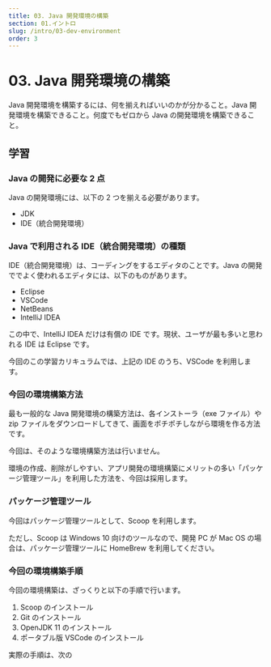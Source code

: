 ```yaml
---
title: 03. Java 開発環境の構築
section: 01.イントロ
slug: /intro/03-dev-environment
order: 3
---
```


# 03. Java 開発環境の構築

<p class="goal">
  Java 開発環境を構築するには、何を揃えればいいのかが分かること。Java
  開発環境を構築できること。何度でもゼロから Java の開発環境を構築できること。
</p>

## 学習

### Java の開発に必要な 2 点

Java の開発環境には、以下の 2 つを揃える必要があります。

- JDK
- IDE（統合開発環境）

### Java で利用される IDE（統合開発環境）の種類

IDE（統合開発環境）は、コーディングをするエディタのことです。Java の開発ででよく使われるエディタには、以下のものがあります。

- Eclipse
- VSCode
- NetBeans
- IntelliJ IDEA

この中で、IntelliJ IDEA だけは有償の IDE です。現状、ユーザが最も多いと思われる IDE は Eclipse です。

今回のこの学習カリキュラムでは、上記の IDE のうち、VSCode を利用します。

### 今回の環境構築方法

最も一般的な Java 開発環境の構築方法は、各インストーラ（exe ファイル）や zip ファイルをダウンロードしてきて、画面をポチポチしながら環境を作る方法です。

今回は、そのような環境構築方法は行いません。

環境の作成、削除がしやすい、アプリ開発の環境構築にメリットの多い「パッケージ管理ツール」を利用した方法を、今回は採用します。

### パッケージ管理ツール

今回はパッケージ管理ツールとして、Scoop を利用します。

ただし、Scoop は Windows 10 向けのツールなので、開発 PC が Mac OS の場合は、パッケージ管理ツールに HomeBrew を利用してください。

### 今回の環境構築手順

今回の環境構築は、ざっくりと以下の手順で行います。

1. Scoop のインストール
2. Git のインストール
3. OpenJDK 11 のインストール
4. ポータブル版 VSCode のインストール

実際の手順は、次の




